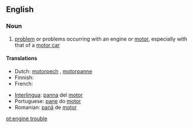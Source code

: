 ==English==

===Noun===
{{en-noun|head=[[engine]] [[trouble]]}}

# [[problem]] or problems occurring with an engine or [[motor]], especially with that of a [[motor car]]

====Translations====
{{trans-top|problem occurring with an engine or motor}}
* Dutch: [[motorpech]] {{f}}, [[motorpanne]] {{f}}
* Finnish: {{t-|fi|moottorivika}}
* French: {{t+|fr|panne|f}}
{{trans-mid}}
* [[Interlingua]]: [[panna]] del [[motor]]
* Portuguese: [[pane]] do [[motor]] {{m}}
* Romanian: [[pană]] de [[motor]] {{f}}
{{trans-bottom}}

[[pt:engine trouble]]